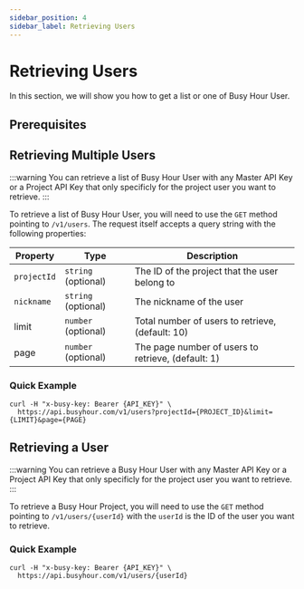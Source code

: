 ```yaml
---
sidebar_position: 4
sidebar_label: Retrieving Users
---
```



# Retrieving Users

In this section, we will show you how to get a list or one of Busy Hour User.

## Prerequisites

<Prerequisites />

## Retrieving Multiple Users

:::warning
You can retrieve a list of Busy Hour User with any Master API Key or a Project API Key that only specificly for the project user you want to retrieve.
:::

To retrieve a list of Busy Hour User, you will need to use the `GET` method pointing to `/v1/users`. The request itself accepts a query string with the following properties:

| Property    | Type                | Description                                        |
| ----------- | ------------------- | -------------------------------------------------- |
| `projectId` | `string` (optional) | The ID of the project that the user belong to      |
| `nickname`  | `string` (optional) | The nickname of the user                           |
| limit       | `number` (optional) | Total number of users to retrieve, (default: 10)   |
| page        | `number` (optional) | The page number of users to retrieve, (default: 1) |

### Quick Example

```curl
curl -H "x-busy-key: Bearer {API_KEY}" \
  https://api.busyhour.com/v1/users?projectId={PROJECT_ID}&limit={LIMIT}&page={PAGE}
```

## Retrieving a User

:::warning
You can retrieve a Busy Hour User with any Master API Key or a Project API Key that only specificly for the project user you want to retrieve.
:::

To retrieve a Busy Hour Project, you will need to use the `GET` method pointing to `/v1/users/{userId}` with the `userId` is the ID of the user you want to retrieve.

### Quick Example

```curl
curl -H "x-busy-key: Bearer {API_KEY}" \
  https://api.busyhour.com/v1/users/{userId}
```
